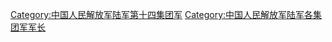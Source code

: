 [[Category:中国人民解放军陆军第十四集团军|Category:中国人民解放军陆军第十四集团军]]
[[Category:中国人民解放军陆军各集团军军长|Category:中国人民解放军陆军各集团军军长]]